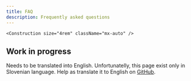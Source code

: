 ```yaml
---
title: FAQ
description: Frequently asked questions
---
```




    <Construction size="4rem" className="mx-auto" />

## Work in progress

Needs to be translated into English. Unfortunatelly, this page exist only in <Link href="/sl/pogosta-vprasanja">Slovenian</Link> language.
Help as translate it to English on [GitHub](https://github.com/sledilnik/zdravniki/blob/master/src/content/en/faq.md).